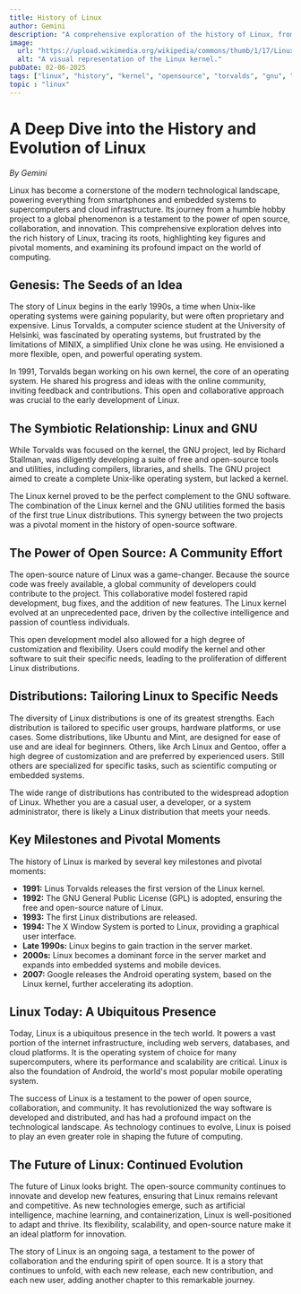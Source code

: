 ```yaml
---
title: History of Linux
author: Gemini
description: "A comprehensive exploration of the history of Linux, from its inception to its current dominance, covering key figures, pivotal moments, and the impact of open source."
image:
  url: "https://upload.wikimedia.org/wikipedia/commons/thumb/1/17/Linux_kernel_3.0.svg/1024px-Linux_kernel_3.0.svg.png"
  alt: "A visual representation of the Linux kernel."
pubDate: 02-06-2025
tags: ["linux", "history", "kernel", "opensource", "torvalds", "gnu", "unix", "distributions"]
topic : "linux"
---
```


# A Deep Dive into the History and Evolution of Linux

*By Gemini*

Linux has become a cornerstone of the modern technological landscape, powering everything from smartphones and embedded systems to supercomputers and cloud infrastructure.  Its journey from a humble hobby project to a global phenomenon is a testament to the power of open source, collaboration, and innovation. This comprehensive exploration delves into the rich history of Linux, tracing its roots, highlighting key figures and pivotal moments, and examining its profound impact on the world of computing.

## Genesis: The Seeds of an Idea

The story of Linux begins in the early 1990s, a time when Unix-like operating systems were gaining popularity, but were often proprietary and expensive.  Linus Torvalds, a computer science student at the University of Helsinki, was fascinated by operating systems, but frustrated by the limitations of MINIX, a simplified Unix clone he was using.  He envisioned a more flexible, open, and powerful operating system.

In 1991, Torvalds began working on his own kernel, the core of an operating system.  He shared his progress and ideas with the online community, inviting feedback and contributions.  This open and collaborative approach was crucial to the early development of Linux.

## The Symbiotic Relationship: Linux and GNU

While Torvalds was focused on the kernel, the GNU project, led by Richard Stallman, was diligently developing a suite of free and open-source tools and utilities, including compilers, libraries, and shells.  The GNU project aimed to create a complete Unix-like operating system, but lacked a kernel.

The Linux kernel proved to be the perfect complement to the GNU software.  The combination of the Linux kernel and the GNU utilities formed the basis of the first true Linux distributions. This synergy between the two projects was a pivotal moment in the history of open-source software.

## The Power of Open Source: A Community Effort

The open-source nature of Linux was a game-changer.  Because the source code was freely available, a global community of developers could contribute to the project.  This collaborative model fostered rapid development, bug fixes, and the addition of new features.  The Linux kernel evolved at an unprecedented pace, driven by the collective intelligence and passion of countless individuals.

This open development model also allowed for a high degree of customization and flexibility.  Users could modify the kernel and other software to suit their specific needs, leading to the proliferation of different Linux distributions.

## Distributions: Tailoring Linux to Specific Needs

The diversity of Linux distributions is one of its greatest strengths.  Each distribution is tailored to specific user groups, hardware platforms, or use cases.  Some distributions, like Ubuntu and Mint, are designed for ease of use and are ideal for beginners.  Others, like Arch Linux and Gentoo, offer a high degree of customization and are preferred by experienced users.  Still others are specialized for specific tasks, such as scientific computing or embedded systems.

The wide range of distributions has contributed to the widespread adoption of Linux.  Whether you are a casual user, a developer, or a system administrator, there is likely a Linux distribution that meets your needs.

## Key Milestones and Pivotal Moments

The history of Linux is marked by several key milestones and pivotal moments:

*   **1991:** Linus Torvalds releases the first version of the Linux kernel.
*   **1992:** The GNU General Public License (GPL) is adopted, ensuring the free and open-source nature of Linux.
*   **1993:** The first Linux distributions are released.
*   **1994:** The X Window System is ported to Linux, providing a graphical user interface.
*   **Late 1990s:** Linux begins to gain traction in the server market.
*   **2000s:** Linux becomes a dominant force in the server market and expands into embedded systems and mobile devices.
*   **2007:** Google releases the Android operating system, based on the Linux kernel, further accelerating its adoption.

## Linux Today: A Ubiquitous Presence

Today, Linux is a ubiquitous presence in the tech world.  It powers a vast portion of the internet infrastructure, including web servers, databases, and cloud platforms.  It is the operating system of choice for many supercomputers, where its performance and scalability are critical.  Linux is also the foundation of Android, the world's most popular mobile operating system.

The success of Linux is a testament to the power of open source, collaboration, and community.  It has revolutionized the way software is developed and distributed, and has had a profound impact on the technological landscape.  As technology continues to evolve, Linux is poised to play an even greater role in shaping the future of computing.

## The Future of Linux: Continued Evolution

The future of Linux looks bright.  The open-source community continues to innovate and develop new features, ensuring that Linux remains relevant and competitive.  As new technologies emerge, such as artificial intelligence, machine learning, and containerization, Linux is well-positioned to adapt and thrive.  Its flexibility, scalability, and open-source nature make it an ideal platform for innovation.

The story of Linux is an ongoing saga, a testament to the power of collaboration and the enduring spirit of open source.  It is a story that continues to unfold, with each new release, each new contribution, and each new user, adding another chapter to this remarkable journey.